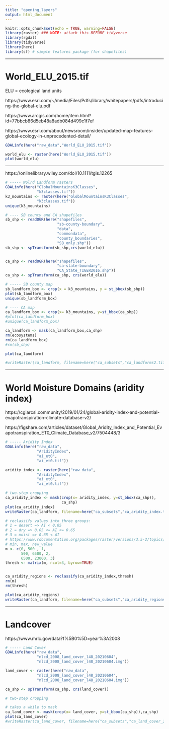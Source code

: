 ```yaml
---
title: "opening_layers"
output: html_document
---
```



```r
knitr::opts_chunk$set(echo = TRUE, warning=FALSE)
library(raster) ### NOTE: attach this BEFORE tidyverse
library(rgdal)
library(tidyverse)
library(here)
library(sf) # simple features package (for shapefiles)
```

---------------------------------------------------------------------------------------

# World_ELU_2015.tif

ELU = ecological land units

https://www.esri.com/~/media/Files/Pdfs/library/whitepapers/pdfs/introducing-the-global-elu.pdf

https://www.arcgis.com/home/item.html?id=77bbcb86d5eb48a8adb084d499c1f7ef

https://www.esri.com/about/newsroom/insider/updated-map-features-global-ecology-in-unprecedented-detail/

```r
GDALinfo(here("raw_data","World_ELU_2015.tif"))

world_elu <- raster(here("World_ELU_2015.tif"))
plot(world_elu)
```

---------------------------------------------------------------------------------------

https://onlinelibrary.wiley.com/doi/10.1111/tgis.12265

```r
# ----- Wolrd Landform rasters
GDALinfo(here("GlobalMountainsK3Classes",
              "k3classes.tif"))
k3_mountains <- raster(here("GlobalMountainsK3Classes",
              "k3classes.tif"))
unique(k3_mountains)
```


```r
# ---- SB county and CA shapefiles
sb_shp <- readOGR(here("shapefiles",
                       "sb-county-boundary",
                       "data",
                       "commondata",
                       "county_boundaries",
                       "SB_only.shp")) 
sb_shp <- spTransform(sb_shp,crs(world_elu))


ca_shp <- readOGR(here("shapefiles",
                       "ca-state-boundary",
                       "CA_State_TIGER2016.shp"))
ca_shp <- spTransform(ca_shp, crs(world_elu))
```


```r
# ----- SB county map
sb_landform_box <- crop(x = k3_mountains, y = st_bbox(sb_shp))
plot(sb_landform_box)
unique(sb_landform_box)
```


```r
# ---- CA map
ca_landform_box <- crop(x= k3_mountains, y=st_bbox(ca_shp))
#plot(ca_landform_box)
#unique(ca_landform_box)

ca_landform <- mask(ca_landform_box,ca_shp)
rm(ecosystems)
rm(ca_landform_box)
#rm(sb_shp)

plot(ca_landform)

#writeRaster(ca_landform, filename=here("ca_subsets","ca_landforms2.tif")  )
```

---------------------------------------------------------------------------------------


# World Moisture Domains (aridity index)

https://cgiarcsi.community/2019/01/24/global-aridity-index-and-potential-evapotranspiration-climate-database-v2/

https://figshare.com/articles/dataset/Global_Aridity_Index_and_Potential_Evapotranspiration_ET0_Climate_Database_v2/7504448/3


```r
# ----- Aridity Index
GDALinfo(here("raw_data",
              "AridityIndex",
              "ai_et0",
              "ai_et0.tif"))

aridity_index <- raster(here("raw_data",
              "AridityIndex",
              "ai_et0",
              "ai_et0.tif"))

# two-step cropping
ca_aridity_index <- mask(crop(x= aridity_index, y=st_bbox(ca_shp)),
                         ca_shp)
plot(ca_aridity_index)
writeRaster(ca_landform, filename=here("ca_subsets","ca_aridity_index.tif")  )
```


```r
# reclassify values into three groups: 
# 1 = desert => AI < 0.05
# 2 = dry => 0.05 <= AI <= 0.65
# 3 = moist => 0.65 < AI
# https://www.rdocumentation.org/packages/raster/versions/3.5-2/topics/reclassify
# min, max, new_value
m <- c(0, 500 , 1,  
       500, 6500, 2,  
       6500, 23000, 3)
thresh <- matrix(m, ncol=3, byrow=TRUE)


ca_aridity_regions <- reclassify(ca_aridity_index,thresh)
rm(m)
rm(thresh)

plot(ca_aridity_regions)
writeRaster(ca_landform, filename=here("ca_subsets","ca_aridity_regions.tif")  )
```

---------------------------------------------------------------------------------------

# Landcover

https://www.mrlc.gov/data?f%5B0%5D=year%3A2008



```r
# ----- Land Cover
GDALinfo(here("raw_data",
              "nlcd_2008_land_cover_l48_20210604",
              "nlcd_2008_land_cover_l48_20210604.img"))

land_cover <- raster(here("raw_data",
              "nlcd_2008_land_cover_l48_20210604",
              "nlcd_2008_land_cover_l48_20210604.img"))

ca_shp <- spTransform(ca_shp, crs(land_cover))

# two-step cropping

# takes a while to mask
ca_land_cover <- mask(crop(x= land_cover, y=st_bbox(ca_shp)),ca_shp)
plot(ca_land_cover)
#writeRaster(ca_land_cover, filename=here("ca_subsets","ca_land_cover_2008.tif")  )
```





